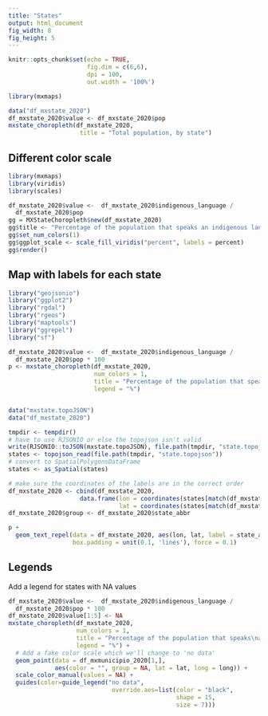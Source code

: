 ```yaml
---
title: "States"
output: html_document
fig_width: 8
fig_height: 5
---
```


```r
knitr::opts_chunk$set(echo = TRUE, 
                      fig.dim = c(6,6), 
                      dpi = 100, 
                      out.width = '100%')
```

```r
library(mxmaps)

data("df_mxstate_2020")
df_mxstate_2020$value <- df_mxstate_2020$pop
mxstate_choropleth(df_mxstate_2020,
                    title = "Total population, by state") 
```

## Different color scale

```r
library(mxmaps)
library(viridis)
library(scales)

df_mxstate_2020$value <-  df_mxstate_2020$indigenous_language / 
  df_mxstate_2020$pop 
gg = MXStateChoropleth$new(df_mxstate_2020)
gg$title <- "Percentage of the population that speaks an indigenous language"
gg$set_num_colors(1)
gg$ggplot_scale <- scale_fill_viridis("percent", labels = percent)
gg$render()
```

## Map with labels for each state

```r
library("geojsonio")
library("ggplot2")
library("rgdal")
library("rgeos")
library("maptools")
library("ggrepel")
library("sf")

df_mxstate_2020$value <-  df_mxstate_2020$indigenous_language / 
  df_mxstate_2020$pop * 100
p <- mxstate_choropleth(df_mxstate_2020, 
                        num_colors = 1,
                        title = "Percentage of the population that speaks an indigenous language",
                        legend = "%")


data("mxstate.topoJSON")
data("df_mxstate_2020")

tmpdir <- tempdir()
# have to use RJSONIO or else the topojson isn't valid
write(RJSONIO::toJSON(mxstate.topoJSON), file.path(tmpdir, "state.topojson"))
states <- topojson_read(file.path(tmpdir, "state.topojson"))
# convert to SpatialPolygonsDataFrame
states <- as_Spatial(states)

# make sure the coordinates of the labels are in the correct order
df_mxstate_2020 <- cbind(df_mxstate_2020, 
                    data.frame(lon = coordinates(states[match(df_mxstate_2020$region, states$id),])[,1],
                               lat = coordinates(states[match(df_mxstate_2020$region, states$id),])[,2]))
df_mxstate_2020$group <- df_mxstate_2020$state_abbr

p +
  geom_text_repel(data = df_mxstate_2020, aes(lon, lat, label = state_abbr), size = 3,
                  box.padding = unit(0.1, 'lines'), force = 0.1)
```

## Legends

Add a legend for states with NA values

```r
df_mxstate_2020$value <-  df_mxstate_2020$indigenous_language / 
  df_mxstate_2020$pop * 100
df_mxstate_2020$value[1:5] <- NA
mxstate_choropleth(df_mxstate_2020, 
                   num_colors = 1,
                   title = "Percentage of the population that speaks\nan indigenous language",
                   legend = "%") +
  # Add a fake color scale which we'll change to 'no data'
  geom_point(data = df_mxmunicipio_2020[1,], 
             aes(color = "", group = NA, lat = lat, long = long)) +
  scale_color_manual(values = NA) +
  guides(color=guide_legend("no data", 
                             override.aes=list(color = "black",
                                               shape = 15, 
                                               size = 7)))
```
